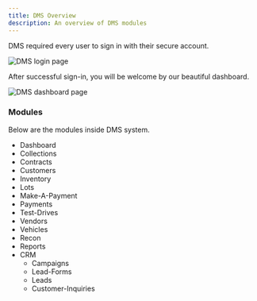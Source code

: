 ```yaml
---
title: DMS Overview
description: An overview of DMS modules
---
```


DMS required every user to sign in with their secure account.

![DMS login page](../../../assets/images/signin.png)

After successful sign-in, you will be welcome by our beautiful dashboard.

![DMS dashboard page](../../../assets/images/dashboard.png)


### Modules
Below are the modules inside DMS system.

<FileTree>

- Dashboard
- Collections
- Contracts
- Customers
- Inventory
- Lots
- Make-A-Payment
- Payments
- Test-Drives
- Vendors
- Vehicles
- Recon
- Reports
- CRM
    - Campaigns
    - Lead-Forms
    - Leads
    - Customer-Inquiries

</FileTree>